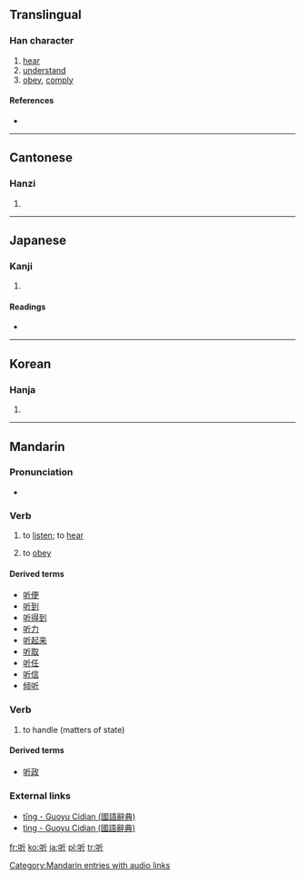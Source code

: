 {{also|聽}}
==Translingual==

===Han character===
{{Han char|rn=30|rad=口|as=04|sn=7|four=6202<sub>1</sub>|canj=口竹一中 (RHML)}}

# [[hear]]
# [[understand]]
# [[obey]], [[comply]]

====References====
* {{Han ref|kx=0178.160|dkj=03352|dj=0396.020|hdz=10591.020|uh=542C|ud=21548|bh=A776|bd=42870}}

----

==Cantonese==

===Hanzi===
{{yue-hanzi|jyut=teng1|y=teng1}}

# {{defn|Cantonese|sort=口04}}

----

==Japanese==

===Kanji===
{{ja-kanji|grade=|rs=口04}}

# {{defn|Japanese}}

====Readings====
* {{ja-readings|on=[[きん]] (kin), [[ぎん]] (gin)|kun=[[わらう]] (warau), [[ポンド]] (pondo)}}

----

==Korean==

===Hanja===
{{ko-hanja|hangeul=[[은]]|rv=eun|mr=ŭn}}

# {{defn|Korean|sort=口04}}

----

==Mandarin==

===Pronunciation===
* {{audio|zh-tīng.ogg|audio}}

===Verb===
{{cmn-verb|s|pin=tīng|pint=ting1|tra=聽|sim=听|rs=口04}}

# {{Beginning Mandarin|lang=zh-cn|skey=ting1}} to [[listen]]; to [[hear]]
# {{Beginning Mandarin|lang=zh-cn|skey=ting1}} to [[obey]]

====Derived terms====
* [[听便]]
* [[听到]]
* [[听得到]]
* [[听力]]
* [[听起来]]
* [[听取]]
* [[听任]]
* [[听信]]
* [[倾听]]

===Verb===
{{cmn-verb|s|pin=tìng|pint=ting4|tra=聽|sim=听|rs=口04}}

# {{archaic|lang=zh-cn|skey=ting1}} to handle (matters of state)

====Derived terms====
* [[听政]]

===External links===
* [http://140.111.34.46/cgi-bin/dict/GetContent.cgi?Database=dict&DocNum=42784&GraphicWord=yes&QueryString=聽$ tīng - Guoyu Cidian (國語辭典)]
* [http://140.111.34.46/cgi-bin/dict/GetContent.cgi?Database=dict&DocNum=43049&GraphicWord=yes&QueryString=聽$ tìng - Guoyu Cidian (國語辭典)]

[[Category:Mandarin entries with audio links]]

[[fr:听]]
[[ko:听]]
[[ja:听]]
[[pl:听]]
[[tr:听]]